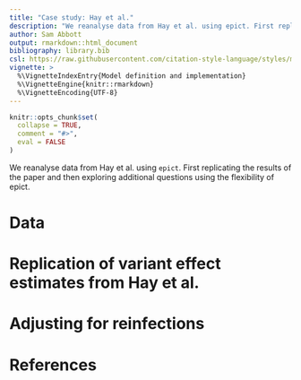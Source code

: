 ```yaml
---
title: "Case study: Hay et al."
description: "We reanalyse data from Hay et al. using epict. First replicating the results of the paper and then exploring additional questions using the flexibility of epict."
author: Sam Abbott
output: rmarkdown::html_document
bibliography: library.bib
csl: https://raw.githubusercontent.com/citation-style-language/styles/master/apa-numeric-superscript-brackets.csl
vignette: >
  %\VignetteIndexEntry{Model definition and implementation}
  %\VignetteEngine{knitr::rmarkdown}
  %\VignetteEncoding{UTF-8}
---
```


```r
knitr::opts_chunk$set(
  collapse = TRUE,
  comment = "#>",
  eval = FALSE
)
```

We reanalyse data from Hay et al. using `epict`. First replicating the results of the paper and then exploring additional questions using the flexibility of epict.

# Data 

# Replication of variant effect estimates from Hay et al.

# Adjusting for reinfections

# References